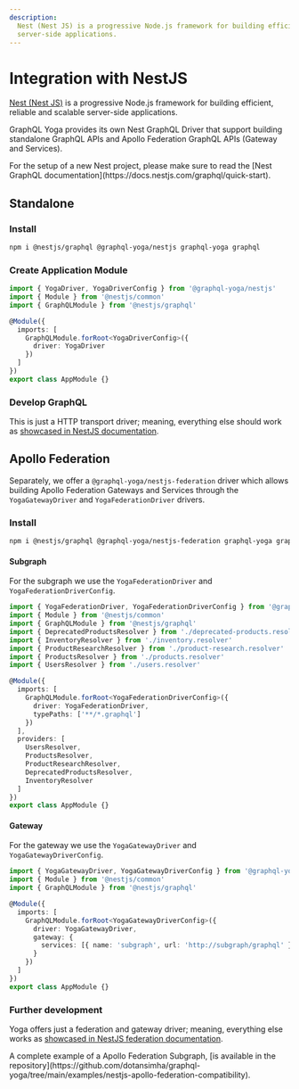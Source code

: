 ```yaml
---
description:
  Nest (Nest JS) is a progressive Node.js framework for building efficient, reliable and scalable
  server-side applications.
---
```



# Integration with NestJS

[Nest (Nest JS)](https://nestjs.com) is a progressive Node.js framework for building efficient,
reliable and scalable server-side applications.

GraphQL Yoga provides its own Nest GraphQL Driver that support building standalone GraphQL APIs and
Apollo Federation GraphQL APIs (Gateway and Services).

<Callout>
  For the setup of a new Nest project, please make sure to read the [Nest GraphQL
  documentation](https://docs.nestjs.com/graphql/quick-start).
</Callout>

## Standalone

### Install

```sh npm2yarn
npm i @nestjs/graphql @graphql-yoga/nestjs graphql-yoga graphql
```

### Create Application Module

```typescript
import { YogaDriver, YogaDriverConfig } from '@graphql-yoga/nestjs'
import { Module } from '@nestjs/common'
import { GraphQLModule } from '@nestjs/graphql'

@Module({
  imports: [
    GraphQLModule.forRoot<YogaDriverConfig>({
      driver: YogaDriver
    })
  ]
})
export class AppModule {}
```

### Develop GraphQL

This is just a HTTP transport driver; meaning, everything else should work as
[showcased in NestJS documentation](https://docs.nestjs.com/graphql/resolvers).

## Apollo Federation

Separately, we offer a `@graphql-yoga/nestjs-federation` driver which allows building Apollo
Federation Gateways and Services through the `YogaGatewayDriver` and `YogaFederationDriver` drivers.

### Install

```sh npm2yarn
npm i @nestjs/graphql @graphql-yoga/nestjs-federation graphql-yoga graphql
```

#### Subgraph

For the subgraph we use the `YogaFederationDriver` and `YogaFederationDriverConfig`.

```typescript
import { YogaFederationDriver, YogaFederationDriverConfig } from '@graphql-yoga/nestjs-federation'
import { Module } from '@nestjs/common'
import { GraphQLModule } from '@nestjs/graphql'
import { DeprecatedProductsResolver } from './deprecated-products.resolver'
import { InventoryResolver } from './inventory.resolver'
import { ProductResearchResolver } from './product-research.resolver'
import { ProductsResolver } from './products.resolver'
import { UsersResolver } from './users.resolver'

@Module({
  imports: [
    GraphQLModule.forRoot<YogaFederationDriverConfig>({
      driver: YogaFederationDriver,
      typePaths: ['**/*.graphql']
    })
  ],
  providers: [
    UsersResolver,
    ProductsResolver,
    ProductResearchResolver,
    DeprecatedProductsResolver,
    InventoryResolver
  ]
})
export class AppModule {}
```

#### Gateway

For the gateway we use the `YogaGatewayDriver` and `YogaGatewayDriverConfig`.

```typescript
import { YogaGatewayDriver, YogaGatewayDriverConfig } from '@graphql-yoga/nestjs-federation'
import { Module } from '@nestjs/common'
import { GraphQLModule } from '@nestjs/graphql'

@Module({
  imports: [
    GraphQLModule.forRoot<YogaGatewayDriverConfig>({
      driver: YogaGatewayDriver,
      gateway: {
        services: [{ name: 'subgraph', url: 'http://subgraph/graphql' }]
      }
    })
  ]
})
export class AppModule {}
```

### Further development

Yoga offers just a federation and gateway driver; meaning, everything else works as
[showcased in NestJS federation documentation](https://docs.nestjs.com/graphql/federation).

<Callout>
  A complete example of a Apollo Federation Subgraph, [is available in the
  repository](https://github.com/dotansimha/graphql-yoga/tree/main/examples/nestjs-apollo-federation-compatibility).
</Callout>

